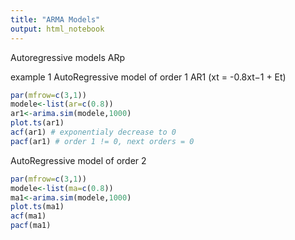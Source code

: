 ```yaml
---
title: "ARMA Models"
output: html_notebook
---
```


Autoregressive models ARp

example 1
AutoRegressive model of order 1
AR1 (xt = -0.8xt−1 + Et)
```r
par(mfrow=c(3,1))
modele<-list(ar=c(0.8))
ar1<-arima.sim(modele,1000)
plot.ts(ar1)
acf(ar1) # exponentialy decrease to 0
pacf(ar1) # order 1 != 0, next orders = 0
```

AutoRegressive model of order 2
```r
par(mfrow=c(3,1))
modele<-list(ma=c(0.8))
ma1<-arima.sim(modele,1000)
plot.ts(ma1)
acf(ma1)
pacf(ma1)
```

